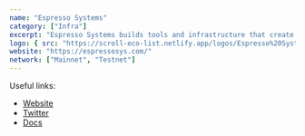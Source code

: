 ```yaml
---
name: "Espresso Systems"
category: ["Infra"]
excerpt: "Espresso Systems builds tools and infrastructure that create more safe, open, and performant options for interacting and transacting on-chain."
logo: { src: "https://scroll-eco-list.netlify.app/logos/Espresso%20Systems.png", alt: "Espresso Systems Logo" }
website: "https://espressosys.com/"
network: ["Mainnet", "Testnet"]
---
```


Useful links:
- [Website](https://espressosys.com/)
- [Twitter](https://twitter.com/EspressoSys)
- [Docs](https://docs.espressosys.com/network)